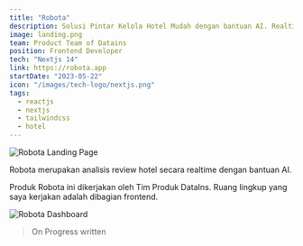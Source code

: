 ```yaml
---
title: "Robota"
description: Solusi Pintar Kelola Hotel Mudah dengan bantuan AI. Realtime Monitoring harga kompetitor. Respon ulasan tamu dengan cepat.
image: landing.png
team: Product Team of Datains
position: Frontend Developer
tech: "Nextjs 14"
link: https://robota.app
startDate: "2023-05-22"
icon: "/images/tech-logo/nextjs.png"
tags:
  - reactjs
  - nextjs
  - tailwindcss
  - hotel
---
```


<Image
  src="landing.png"
  alt="Robota Landing Page"
  full
  caption="Landing page Robota"
/>


Robota merupakan analisis review hotel secara realtime dengan bantuan AI.

Produk Robota ini dikerjakan oleh Tim Produk DataIns. Ruang lingkup yang saya kerjakan adalah dibagian frontend.

<Image
  src="dashboard.png"
  alt="Robota Dashboard"
  full
  caption="Dashboard Robota"
/>

> On Progress written
